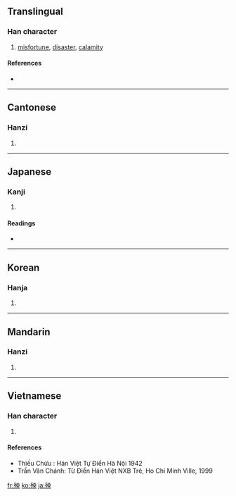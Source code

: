 ==Translingual==

===Han character===
{{Han char|rn=78|rad=歹|as=05|sn=9|four=1523<sub>0</sub>|canj=一弓中月大 (MNLBK)}}

# [[misfortune]], [[disaster]], [[calamity]]

====References====
* {{Han ref|kx=0579.410|dkj=16410|dj=0971.390|hdz=21383.170|uh=6B83|ud=27523|bh=AC6F|bd=44143}}

----

==Cantonese==

===Hanzi===
{{yue-hanzi|jyut=|y=yeung1}}

# {{defn|Cantonese}}

----

==Japanese==

===Kanji===
{{ja-kanji|grade=|rs=歹05}}

# {{defn|Japanese}}

====Readings====
* {{ja-readings|on=[[よう]] (yō), [[おう]] (ō)|kun=[[わざわい]] (wazawai)}}

----

==Korean==

===Hanja===
{{ko-hanja|hangeul=앙|eumhun=|rv=ang|mr=ang|y=ang}}

# {{defn|Korean}}

----

==Mandarin==

===Hanzi===
{{cmn-hanzi|pin=[[yāng]] ([[yang1]])|wg=yang<sup>1</sup>}}

# {{defn|Mandarin}}

----

==Vietnamese==

===Han character===
{{vi-hantu|ương}}

# {{defn|Vietnamese}}

====References====
* Thiều Chửu : Hán Việt Tự Điển  Hà Nội 1942
* Trần Văn Chánh: Từ Điển Hán Việt NXB Trẻ, Ho Chi Minh Ville, 1999

[[fr:殃]]
[[ko:殃]]
[[ja:殃]]